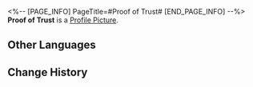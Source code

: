 <%-- [PAGE_INFO]
PageTitle=#Proof of Trust#
[END_PAGE_INFO] --%>
{{Item Infobox
|id          = 140351
|image       = Item Proof of Trust.png
|type        = Mission Item
|invCategory = Missions
|rarity      = 3
|effect      = 
|description = It is hard to explain why a trashcan places its trust in you, but its trust feels remarkably heavy.
}}
'''Proof of Trust''' is a [[Profile Picture]].

==Other Languages==
{{Other Languages
|en   = Proof of Trust
|zhs  = 信任的证明
|zht  = 信任的證明
|ja   = 信頼の証
|ko   = 믿음의 증표
|es   = Prueba de confianza
|fr   = Marque de confiance
|ru   = Доказательство доверия
|th   = หลักฐานความเชื่อใจ
|vi   = Bằng Chứng Của Sự Tín Nhiệm
|de   = Vertrauensbeweis
|id   = Bukti Kepercayaan
|pt   = Prova de Confiança
}}

==Change History==
{{Change History|2.0}}